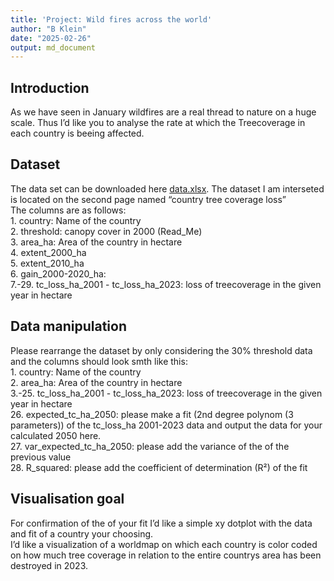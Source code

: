 ```yaml
---
title: 'Project: Wild fires across the world'
author: "B Klein"
date: "2025-02-26"
output: md_document
---
```

## Introduction

As we have seen in January wildfires are a real thread to nature on a huge scale.
Thus I'd like you to analyse the rate at which the Treecoverage in each country is beeing affected.

## Dataset
The data set can be downloaded here [data.xlsx](https://gfw2-data.s3.amazonaws.com/country-pages/country_stats/download/gfw_2023_statistics_summary_v30102024.xlsx).
The dataset I am interseted is located on the second page named "country tree coverage loss"\
The columns are as follows:\
1. country: Name of the country\
2. threshold: canopy cover in 2000 (Read_Me)\
3. area_ha: Area of the country in hectare\
4. extent_2000_ha \
5. extent_2010_ha\
6. gain_2000-2020_ha:\
7.-29. tc_loss_ha_2001 -	tc_loss_ha_2023: loss of treecoverage in the given year in hectare\

## Data manipulation
Please rearrange the dataset by only considering the 30% threshold data and the columns should look smth like this:\
1. country: Name of the country\
2. area_ha: Area of the country in hectare\
3.-25. tc_loss_ha_2001 -	tc_loss_ha_2023: loss of treecoverage in the given year in hectare\
26. expected_tc_ha_2050: please make a fit (2nd degree polynom (3 parameters)) of the tc_loss_ha 2001-2023 data and output the data for your calculated 2050 here.\
27. var_expected_tc_ha_2050: please add the variance of the of the previous value\
28. R_squared: please add the coefficient of determination (R²) of the fit \

## Visualisation goal
For confirmation of the of your fit I'd like a simple xy dotplot with the data and fit of a country your choosing.\
I'd like a visualization of a worldmap on which each country is color coded on how much tree coverage in relation to the entire countrys area has been destroyed in 2023.